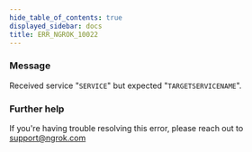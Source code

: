 ```yaml
---
hide_table_of_contents: true
displayed_sidebar: docs
title: ERR_NGROK_10022
---
```


### Message

Received service "`SERVICE`" but expected "`TARGETSERVICENAME`".

<ErrorDetails />

### Further help

If you're having trouble resolving this error, please reach out to [support@ngrok.com](mailto:support@ngrok.com?subject=Help%20with%20ERR_NGROK_10022)
